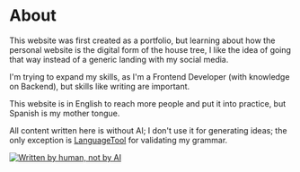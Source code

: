 # About

This website was first created as a portfolio, but learning about how the
personal website is the digital form of the house tree, I like the idea of going
that way instead of a generic landing with my social media.

I'm trying to expand my skills, as I'm a Frontend Developer (with knowledge on
Backend), but skills like writing are important.

This website is in English to reach more people and put it into practice, but
Spanish is my mother tongue.

All content written here is without AI; I don't use it for generating ideas; the
only exception is [LanguageTool](https://languagetool.org/) for validating my
grammar.

<a href='https://notbyai.fyi/' target='_blank'>
  <img
    src='/written-by-human-not-by-ai.svg'
    alt='Written by human, not by AI'
  />
</a>
